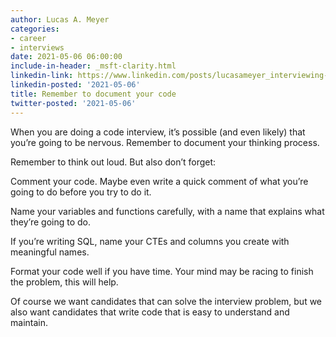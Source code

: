```yaml
---
author: Lucas A. Meyer
categories:
- career
- interviews
date: 2021-05-06 06:00:00
include-in-header: _msft-clarity.html
linkedin-link: https://www.linkedin.com/posts/lucasameyer_interviewing-activity-6790481880534933505-RQRe
linkedin-posted: '2021-05-06'
title: Remember to document your code
twitter-posted: '2021-05-06'
---
```


When you are doing a code interview, it's possible (and even likely) that you're going to be nervous. Remember to document your thinking process.

Remember to think out loud. But also don't forget:

Comment your code. Maybe even write a quick comment of what you're going to do before you try to do it.

Name your variables and functions carefully, with a name that explains what they're going to do.

If you're writing SQL, name your CTEs and columns you create with meaningful names.

Format your code well if you have time. Your mind may be racing to finish the problem, this will help.

Of course we want candidates that can solve the interview problem, but we also want candidates that write code that is easy to understand and maintain.
